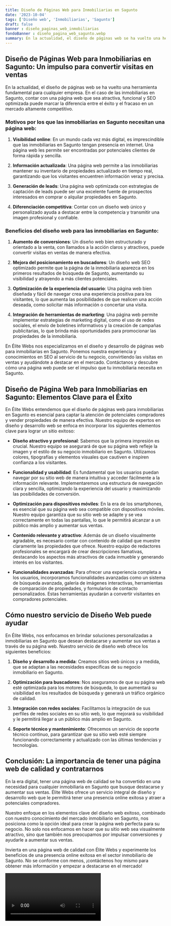 ```yaml
---
title: Diseño de Páginas Web para Inmobiliarias en Sagunto
date: '2023-10-04'
tags: ['Diseño web', 'Inmobiliarias', 'Sagunto']
draft: false
banner : diseño_paginas_web_inmobiliarias
fondoBanner : diseño_pagina_web_sagunto.webp
summary: En la actualidad, el diseño de páginas web se ha vuelto una herramienta fundamental para cualquier empresa. En el caso de las inmobiliarias en Sagunto, contar con una página web que sea atractiva, funcional y SEO optimizada puede marcar la diferencia entre el éxito y el fracaso en un mercado altamente competitivo.
---
```


## Diseño de Páginas Web para Inmobiliarias en Sagunto: Un impulso para convertir visitas en ventas

En la actualidad, el diseño de páginas web se ha vuelto una herramienta fundamental para cualquier empresa. En el caso de las inmobiliarias en Sagunto, contar con una página web que sea atractiva, funcional y SEO optimizada puede marcar la diferencia entre el éxito y el fracaso en un mercado altamente competitivo.

### Motivos por los que las inmobiliarias en Sagunto necesitan una página web:

1. **Visibilidad online**: En un mundo cada vez más digital, es imprescindible que las inmobiliarias en Sagunto tengan presencia en internet. Una página web les permite ser encontradas por potenciales clientes de forma rápida y sencilla.

2. **Información actualizada**: Una página web permite a las inmobiliarias mantener su inventario de propiedades actualizado en tiempo real, garantizando que los visitantes encuentren información veraz y precisa.

3. **Generación de leads**: Una página web optimizada con estrategias de captación de leads puede ser una excelente fuente de prospectos interesados en comprar o alquilar propiedades en Sagunto.

4. **Diferenciación competitiva**: Contar con un diseño web único y personalizado ayuda a destacar entre la competencia y transmitir una imagen profesional y confiable.

### Beneficios del diseño web para las inmobiliarias en Sagunto:

1. **Aumento de conversiones**: Un diseño web bien estructurado y orientado a la venta, con llamados a la acción claros y atractivos, puede convertir visitas en ventas de manera efectiva.

2. **Mejora del posicionamiento en buscadores**: Un diseño web SEO optimizado permite que la página de la inmobiliaria aparezca en los primeros resultados de búsqueda de Sagunto, aumentando su visibilidad y atrayendo a más clientes potenciales.

3. **Optimización de la experiencia del usuario**: Una página web bien diseñada y fácil de navegar crea una experiencia positiva para los visitantes, lo que aumenta las posibilidades de que realicen una acción deseada, como solicitar más información o concertar una visita.

4. **Integración de herramientas de marketing**: Una página web permite implementar estrategias de marketing digital, como el uso de redes sociales, el envío de boletines informativos y la creación de campañas publicitarias, lo que brinda más oportunidades para promocionar las propiedades de la inmobiliaria.

En Élite Webs nos especializamos en el diseño y desarrollo de páginas web para inmobiliarias en Sagunto. Ponemos nuestra experiencia y conocimientos en SEO al servicio de tu negocio, convirtiendo las visitas en ventas y ayudándote a destacar en el mercado. Contáctanos y descubre cómo una página web puede ser el impulso que tu inmobiliaria necesita en Sagunto.

<GifSeo />

<Cta />

## Diseño de Página Web para Inmobiliarias en Sagunto: Elementos Clave para el Éxito

En Élite Webs entendemos que el diseño de páginas web para inmobiliarias en Sagunto es esencial para captar la atención de potenciales compradores y vender propiedades de manera efectiva. Nuestro equipo de expertos en diseño y desarrollo web se enfoca en incorporar los siguientes elementos clave para lograr un sitio exitoso:

- **Diseño atractivo y profesional**: Sabemos que la primera impresión es crucial. Nuestro equipo se asegurará de que su página web refleje la imagen y el estilo de su negocio inmobiliario en Sagunto. Utilizamos colores, tipografías y elementos visuales que cautiven e inspiren confianza a los visitantes.

- **Funcionalidad y usabilidad**: Es fundamental que los usuarios puedan navegar por su sitio web de manera intuitiva y acceder fácilmente a la información relevante. Implementaremos una estructura de navegación clara y sencilla, optimizando la experiencia del usuario y maximizando las posibilidades de conversión.

- **Optimización para dispositivos móviles**: En la era de los smartphones, es esencial que su página web sea compatible con dispositivos móviles. Nuestro equipo garantiza que su sitio web se adapte y se vea correctamente en todas las pantallas, lo que le permitirá alcanzar a un público más amplio y aumentar sus ventas.

- **Contenido relevante y atractivo**: Además de un diseño visualmente agradable, es necesario contar con contenido de calidad que muestre claramente las propiedades que ofrece. Nuestro equipo de redactores profesionales se encargará de crear descripciones llamativas, destacando los aspectos más atractivos de cada inmueble y generando interés en los visitantes.

- **Funcionalidades avanzadas**: Para ofrecer una experiencia completa a los usuarios, incorporamos funcionalidades avanzadas como un sistema de búsqueda avanzada, galería de imágenes interactivas, herramientas de comparación de propiedades, y formularios de contacto personalizados. Estas herramientas ayudarán a convertir visitantes en compradores potenciales.

## Cómo nuestro servicio de Diseño Web puede ayudar

En Élite Webs, nos enfocamos en brindar soluciones personalizadas a inmobiliarias en Sagunto que desean destacarse y aumentar sus ventas a través de su página web. Nuestro servicio de diseño web ofrece los siguientes beneficios:

1. **Diseño y desarrollo a medida**: Creamos sitios web únicos y a medida, que se adaptan a las necesidades específicas de su negocio inmobiliario en Sagunto.

2. **Optimización para buscadores**: Nos aseguramos de que su página web esté optimizada para los motores de búsqueda, lo que aumentará su visibilidad en los resultados de búsqueda y generará un tráfico orgánico de calidad.

3. **Integración con redes sociales**: Facilitamos la integración de sus perfiles de redes sociales en su sitio web, lo que mejorará su visibilidad y le permitirá llegar a un público más amplio en Sagunto.

4. **Soporte técnico y mantenimiento**: Ofrecemos un servicio de soporte técnico continuo, para garantizar que su sitio web esté siempre funcionando correctamente y actualizado con las últimas tendencias y tecnologías.

## Conclusión: La importancia de tener una página web de calidad y contratarnos

En la era digital, tener una página web de calidad se ha convertido en una necesidad para cualquier inmobiliaria en Sagunto que busque destacarse y aumentar sus ventas. Élite Webs ofrece un servicio integral de diseño y desarrollo web que le permitirá tener una presencia online exitosa y atraer a potenciales compradores.

Nuestro enfoque en los elementos clave del diseño web exitoso, combinado con nuestro conocimiento del mercado inmobiliario en Sagunto, nos posiciona como la opción ideal para crear la página web perfecta para su negocio. No solo nos enfocamos en hacer que su sitio web sea visualmente atractivo, sino que también nos preocupamos por impulsar conversiones y ayudarle a aumentar sus ventas.

Invierta en una página web de calidad con Élite Webs y experimente los beneficios de una presencia online exitosa en el sector inmobiliario de Sagunto. No se conforme con menos, ¡contáctenos hoy mismo para obtener más información y empezar a destacarse en el mercado!

<Video />

<CtaBot job='Inmobiliarias' city='Sagunto'/>

<Gmaps query='Sagunto+españa+maps' />